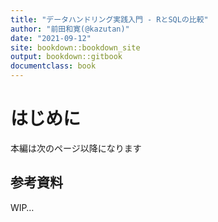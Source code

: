 ```yaml
---
title: "データハンドリング実践入門 - RとSQLの比較"
author: "前田和寛(@kazutan)"
date: "2021-09-12"
site: bookdown::bookdown_site
output: bookdown::gitbook
documentclass: book
---
```


# はじめに {-}

本編は次のページ以降になります

## 参考資料 {-}

WIP...